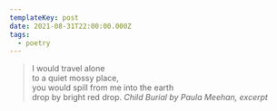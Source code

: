 ```yaml
---
templateKey: post
date: 2021-08-31T22:00:00.000Z
tags:
  - poetry
---
```

> I would travel alone<br/>
> to a quiet mossy place,<br/>
> you would spill from me into the earth<br/>
> drop by bright red drop.
> <cite><i>Child Burial</i> by Paula Meehan, excerpt</cite>